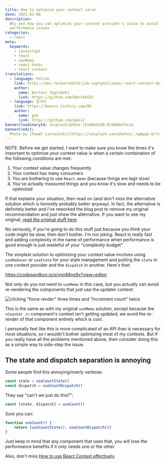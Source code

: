 ```yaml
---
title: How to optimize your context value
date: 2021-03-08
description:
  Why and how you can optimize your context provider's value to avoid
  performance issues
categories:
  - react
meta:
  keywords:
    - javascript
    - react
    - useMemo
    - react hooks
    - react context
translations:
  - language: Polish
    link: https://dev.to/bartek532/jak-zoptymalizowac-react-context-4p7d
    author:
      name: Bartosz Zagrodzki
      link: https://github.com/Bartek532
  - language: 한국어
    link: https://beenzi.tistory.com/86
    author:
      name: gak
      link: https://github.com/gaki2
bannerCloudinaryId: unsplash/photo-1554668108-87d6864fdca2
bannerCredit:
  Photo by [Paweł Czerwiński](https://unsplash.com/photos/_nqApgG-QrY)
---
```


<callout-warning>

NOTE: Before we get started, I want to make sure you know the times it's
important to optimize your context value is when a certain combination of the
following conditions are met:

1. Your context value changes frequently
2. Your context has many consumers
3. You are bothering to use `React.memo` (because things are legit slow)
4. You've actually measured things and you know it's slow and needs to be
   optimized

If that explains your situation, then read on (and don't miss the alternative
solution which is honestly probably better anyway). In fact, the alternative is
definitely better and I've reworked the blog post to remove my original
recommendation and just show the alternative. If you want to see my original,
[read the original stuff here](https://github.com/kentcdodds/old-kentcdodds.com/blob/319db97260078ea4c263e75166f05e2cea21ccd1/content/blog/how-to-optimize-your-context-value/index.md).

No seriously, if you're going to do this stuff just because you _think_ your
code _might_ be slow, then don't bother. I'm not joking. React is really fast
and adding complexity in the name of performance when performance is good enough
is just wasteful of your "complexity budget"

</callout-warning>

The simplest solution to optimizing your context value involves using
`useReducer` or `useState` for your state management and putting the `state` in
one context provider and the `dispatch` in another. Here's that:

https://codesandbox.io/s/ynn88nx9x?view=editor

Not only do you not need to `useMemo` in this case, but you actually can avoid
re-rendering the components that just use the updater context:

![clicking "force render" three times and "Increment count" twice](https://res.cloudinary.com/kentcdodds-com/image/upload/v1625032869/kentcdodds.com/content/blog/how-to-optimize-your-context-value/split-contexts.gif)

This is the same as with my original `useMemo` solution, except because the
`<Counter />` component's context isn't getting updated, we avoid the re-render
of that component entirely which is cool.

I personally feel like this is more complicated of an API than is necessary for
most situations, so I wouldn't bother optimizing most of my contexts. But if you
really have all the problems mentioned above, then consider doing this as a
simple way to side-step the issue.

## The state and dispatch separation is annoying

Some people find this annoying/overly verbose:

```js
const state = useCountState()
const dispatch = useCountDispatch()
```

They say "can't we just do this?":

```js
const [state, dispatch] = useCount()
```

Sure you can:

```js
function useCount() {
	return [useCountState(), useCountDispatch()]
}
```

Just keep in mind that any component that uses that, you will lose the
performance benefits if it only needs one or the other.

Also, don't miss
[How to use React Context effectively](/blog/how-to-use-react-context-effectively).
